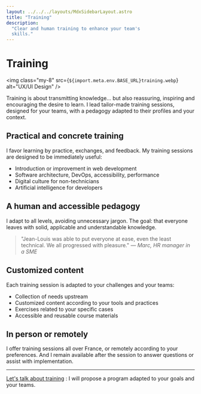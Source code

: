 ```yaml
---
layout: ../../../layouts/MdxSidebarLayout.astro
title: "Training"
description:
  "Clear and human training to enhance your team's
  skills."
---
```



# Training

<img
  class="my-8"
  src={`${import.meta.env.BASE_URL}training.webp`}
  alt="UX/UI Design"
/>

Training is about transmitting knowledge... but also reassuring, inspiring and encouraging
the desire to learn. I lead tailor-made training sessions, designed for your teams,
with a pedagogy adapted to their profiles and your context.

## Practical and concrete training

I favor learning by practice, exchanges, and feedback.
My training sessions are designed to be immediately useful:

- Introduction or improvement in web development
- Software architecture, DevOps, accessibility, performance
- Digital culture for non-technicians
- Artificial intelligence for developers

## A human and accessible pedagogy

I adapt to all levels, avoiding unnecessary jargon. The goal: that
everyone leaves with solid, applicable and understandable knowledge.

> "Jean-Louis was able to put everyone at ease, even the least technical. We
> all progressed with pleasure." — _Marc, HR manager in a SME_

## Customized content

Each training session is adapted to your challenges and your teams:

- Collection of needs upstream
- Customized content according to your tools and practices
- Exercises related to your specific cases
- Accessible and reusable course materials

## In person or remotely

I offer training sessions all over France, or remotely according to your
preferences. And I remain available after the session to answer questions
or assist with implementation.

---

[Let's talk about training](../fr/contact) : I will propose a program adapted to
your goals and your teams.